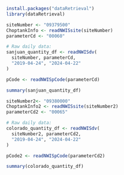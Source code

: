 ```r
install.packages("dataRetrieval")
library(dataRetrieval)
```

```r
siteNumber <- "09379500"
ChoptankInfo <- readNWISsite(siteNumber)
parameterCd <- "00060"

# Raw daily data:
sanjuan_quantity_df <- readNWISdv(
  siteNumber, parameterCd,
  "2019-04-24", "2024-04-22"
)

pCode <- readNWISpCode(parameterCd)

```

```r
summary(sanjuan_quantity_df)
```

```r
siteNumber2<- "09380000"
ChoptankInfo2 <- readNWISsite(siteNumber2)
parameterCd2 <- "00065"

# Raw daily data:
colorado_quantity_df <- readNWISdv(
  siteNumber2, parameterCd2,
  "2019-04-24", "2024-04-22"
)

pCode2 <- readNWISpCode(parameterCd2)
```

```r
summary(colorado_quantity_df)
```
